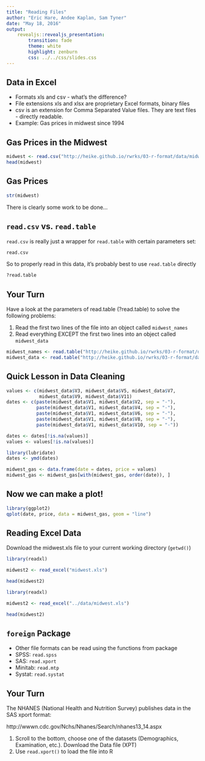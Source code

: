 ```yaml
---
title: "Reading Files"
author: "Eric Hare, Andee Kaplan, Sam Tyner"
date: "May 18, 2016"
output: 
    revealjs::revealjs_presentation:
        transition: fade
        theme: white
        highlight: zenburn
        css: ../../css/slides.css
---
```


## Data in Excel

- Formats xls and csv - what's the difference?
- File extensions xls and xlsx are proprietary Excel formats, binary files
- csv is an extension for Comma Separated Value files. They are text files - directly readable.
- Example: Gas prices in midwest since 1994

## Gas Prices in the Midwest

```r
midwest <- read.csv("http://heike.github.io/rwrks/03-r-format/data/midwest.csv")
head(midwest)
```

## Gas Prices

```r
str(midwest)
```

There is clearly some work to be done...

## `read.csv` vs. `read.table`

`read.csv` is really just a wrapper for `read.table` with certain parameters set:

```r
read.csv
```

So to properly read in this data, it's probably best to use `read.table` directly

```r
?read.table
```

## Your Turn

Have a look at the parameters of read.table (?read.table) to solve the following problems:

1. Read the first two lines of the file into an object called `midwest_names`
2. Read everything EXCEPT the first two lines into an object called `midwest_data`

```r
midwest_names <- read.table("http://heike.github.io/rwrks/03-r-format/data/midwest.csv", nrows = 2, sep = ",", stringsAsFactors = FALSE)
midwest_data <- read.table("http://heike.github.io/rwrks/03-r-format/data/midwest.csv", skip = 2, sep = ",", stringsAsFactors = FALSE)
```

## Quick Lesson in Data Cleaning

```r
values <- c(midwest_data$V3, midwest_data$V5, midwest_data$V7, 
            midwest_data$V9, midwest_data$V11)
dates <- c(paste(midwest_data$V1, midwest_data$V2, sep = "-"), 
           paste(midwest_data$V1, midwest_data$V4, sep = "-"),
           paste(midwest_data$V1, midwest_data$V6, sep = "-"),
           paste(midwest_data$V1, midwest_data$V8, sep = "-"),
           paste(midwest_data$V1, midwest_data$V10, sep = "-"))

dates <- dates[!is.na(values)]
values <- values[!is.na(values)]

library(lubridate)
dates <- ymd(dates)

midwest_gas <- data.frame(date = dates, price = values)
midwest_gas <- midwest_gas[with(midwest_gas, order(date)), ]
```

## Now we can make a plot!

```r
library(ggplot2)
qplot(date, price, data = midwest_gas, geom = "line")
```

## Reading Excel Data

Download the midwest.xls file to your current working directory (`getwd()`)

```r
library(readxl)

midwest2 <- read_excel("midwest.xls")

head(midwest2)
```

```r
library(readxl)

midwest2 <- read_excel("../data/midwest.xls")

head(midwest2)
```

## `foreign` Package

- Other file formats can be read using the functions from package \texttt{foreign}
- SPSS: `read.spss`
- SAS: `read.xport`
- Minitab: `read.mtp`
- Systat: `read.systat`

## Your Turn

The NHANES (National Health and Nutrition Survey) publishes data in the SAS xport format:

http://wwwn.cdc.gov/Nchs/Nhanes/Search/nhanes13_14.aspx

1. Scroll to the bottom, choose one of the datasets (Demographics, Examination, etc.). Download the Data file (XPT)
2. Use `read.xport()` to load the file into R
